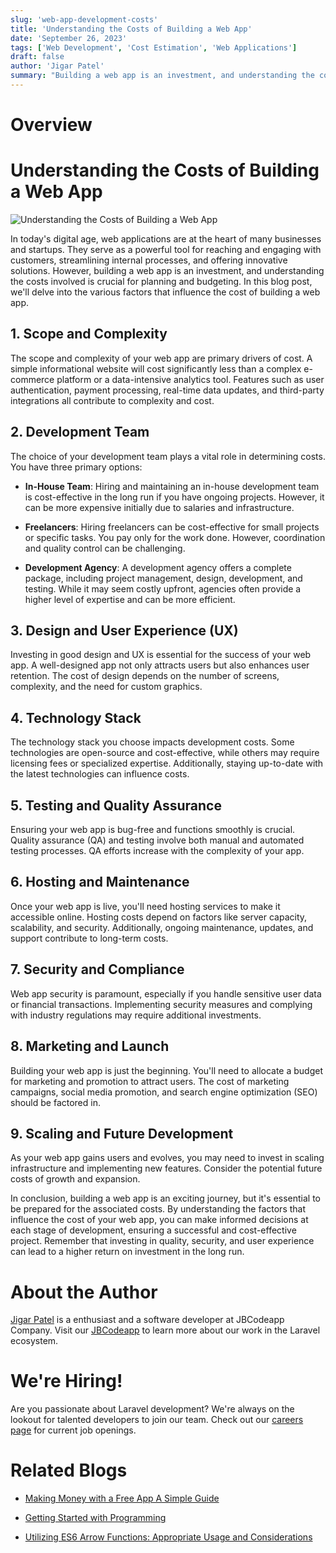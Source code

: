 ```yaml
---
slug: 'web-app-development-costs'
title: 'Understanding the Costs of Building a Web App'
date: 'September 26, 2023'
tags: ['Web Development', 'Cost Estimation', 'Web Applications']
draft: false
author: 'Jigar Patel'
summary: "Building a web app is an investment, and understanding the costs involved is crucial for planning and budgeting. In this blog post, we'll delve into the various factors that influence the cost of building a web app."
---
```


# Overview

<TOCInline toc={props.toc} exclude="Overview" toHeading={2} />

# Understanding the Costs of Building a Web App

![Understanding the Costs of Building a Web App](/static/blog/web-app-development-costs/image.png)

In today's digital age, web applications are at the heart of many businesses and startups. They serve as a powerful tool for reaching and engaging with customers, streamlining internal processes, and offering innovative solutions. However, building a web app is an investment, and understanding the costs involved is crucial for planning and budgeting. In this blog post, we'll delve into the various factors that influence the cost of building a web app.

## 1. Scope and Complexity

The scope and complexity of your web app are primary drivers of cost. A simple informational website will cost significantly less than a complex e-commerce platform or a data-intensive analytics tool. Features such as user authentication, payment processing, real-time data updates, and third-party integrations all contribute to complexity and cost.

## 2. Development Team

The choice of your development team plays a vital role in determining costs. You have three primary options:

- **In-House Team**: Hiring and maintaining an in-house development team is cost-effective in the long run if you have ongoing projects. However, it can be more expensive initially due to salaries and infrastructure.

- **Freelancers**: Hiring freelancers can be cost-effective for small projects or specific tasks. You pay only for the work done. However, coordination and quality control can be challenging.

- **Development Agency**: A development agency offers a complete package, including project management, design, development, and testing. While it may seem costly upfront, agencies often provide a higher level of expertise and can be more efficient.

## 3. Design and User Experience (UX)

Investing in good design and UX is essential for the success of your web app. A well-designed app not only attracts users but also enhances user retention. The cost of design depends on the number of screens, complexity, and the need for custom graphics.

## 4. Technology Stack

The technology stack you choose impacts development costs. Some technologies are open-source and cost-effective, while others may require licensing fees or specialized expertise. Additionally, staying up-to-date with the latest technologies can influence costs.

## 5. Testing and Quality Assurance

Ensuring your web app is bug-free and functions smoothly is crucial. Quality assurance (QA) and testing involve both manual and automated testing processes. QA efforts increase with the complexity of your app.

## 6. Hosting and Maintenance

Once your web app is live, you'll need hosting services to make it accessible online. Hosting costs depend on factors like server capacity, scalability, and security. Additionally, ongoing maintenance, updates, and support contribute to long-term costs.

## 7. Security and Compliance

Web app security is paramount, especially if you handle sensitive user data or financial transactions. Implementing security measures and complying with industry regulations may require additional investments.

## 8. Marketing and Launch

Building your web app is just the beginning. You'll need to allocate a budget for marketing and promotion to attract users. The cost of marketing campaigns, social media promotion, and search engine optimization (SEO) should be factored in.

## 9. Scaling and Future Development

As your web app gains users and evolves, you may need to invest in scaling infrastructure and implementing new features. Consider the potential future costs of growth and expansion.

In conclusion, building a web app is an exciting journey, but it's essential to be prepared for the associated costs. By understanding the factors that influence the cost of your web app, you can make informed decisions at each stage of development, ensuring a successful and cost-effective project. Remember that investing in quality, security, and user experience can lead to a higher return on investment in the long run.

# About the Author

[Jigar Patel](https://expertlaravel.com) is a
enthusiast and a software developer at JBCodeapp Company. Visit our [JBCodeapp](https://jbcodeapp.com) to learn more about our work in the Laravel ecosystem.

# We're Hiring!

Are you passionate about Laravel development? We're always on the lookout for talented developers to join our team. Check out our [careers page](https://jbcodeapp.com) for current job openings.

# Related Blogs

- [Making Money with a Free App A Simple Guide](earn-money-free-app-simple-guide)

- [Getting Started with Programming](Getting-Started-with-Programming)

- [Utilizing ES6 Arrow Functions: Appropriate Usage and Considerations](Utilizing-ES6-Arrow-Functions-Appropriate-Usage-and-Considerations)
